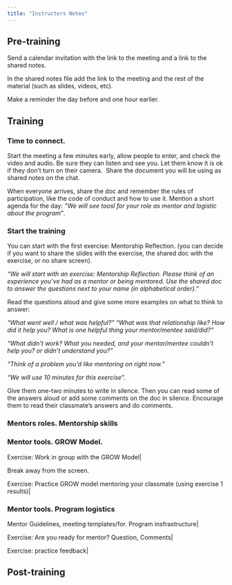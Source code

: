 ```yaml
---
title: "Instructors Notes"
---
```


## Pre-training

Send a calendar invitation with the link to the meeting and a link to the shared notes.

In the shared notes file add the link to the meeting and the rest of the material (such as slides, videos, etc).

Make a reminder the day before and one hour earlier.


## Training

### Time to connect. 
Start the meeting a few minutes early, allow people to enter, and check the video and audio. Be sure they can listen and see you. Let them know it is ok if they don’t turn on their camera.  Share the document you will be using as shared notes on the chat.

When everyone arrives, share the doc and remember the rules of participation, like the code of conduct and how to use it. Mention a short agenda for the day: _“We will see toosl for your role as mentor and logistic about the program”_. 


### Start the training


You can start with the first exercise: Mentorship Reflection. (you can decide if you want to share the slides with the exercise, the shared doc with the exercise, or no share screen).

_"We will start with an exercise: Mentorship Reflection. Please think of an experience you've had as a mentor or being mentored.  Use the shared doc to answer the questions next to your name (in alphabetical order)."_

Read the questions aloud and give some more examples on what to think to answer:

_“What went well / what was helpful?” “What was that relationship like? How did it help you? What is one helpful thing your mentor/mentee said/did?”_

 _“What didn’t work? What you needed, and your mentor/mentee couldn't help you?  or didn't understand you?”_

_“Think of a problem you’d like mentoring on right now.”_

_“We will use 10 minutes for this exercise”._

Give them one-two minutes to write in silence. Then you can read some of the answers aloud or add some comments on the doc in silence. Encourage them to read their classmate's answers and do comments. 


### Mentors roles. Mentorship skills 


### Mentor tools. GROW Model.         

Exercise: Work in group with the GROW Model|

Break away from the screen. 

Exercise: Practice GROW model mentoring your classmate (using exercise 1 results)|

### Mentor tools. Program logistics 

Mentor Guidelines, meeting templates/for. Program insfrastructure|

Exercise: Are you ready for mentor? Question, Comments|

Exercise: practice feedback|

## Post-training
